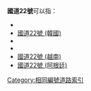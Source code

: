 '''國道22號'''可以指：
* {{Link-ja|國道22號 (日本)|国道22号}}
* [[國道22號_(韓國)|國道22號 (韓國)]]
* {{Link-fr|國道22號 (法國)|Route nationale 22 (France)}}
* {{Link-en|國道22號 (印度)|National Highway 22 (India)}}
* [[國道22號_(越南)|國道22號 (越南)]]
* [[國道22號_(阿根廷)|國道22號 (阿根廷)]]

{{Roadindex}}
[[Category:相同編號道路索引|Category:相同編號道路索引]]